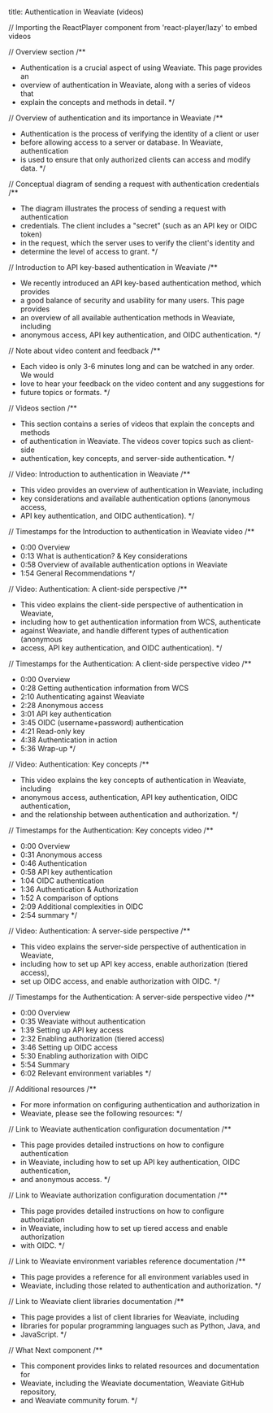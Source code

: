 title: Authentication in Weaviate (videos)

// Importing the ReactPlayer component from 'react-player/lazy' to embed videos

// Overview section
/**
 * Authentication is a crucial aspect of using Weaviate. This page provides an
 * overview of authentication in Weaviate, along with a series of videos that
 * explain the concepts and methods in detail.
 */

// Overview of authentication and its importance in Weaviate
/**
 * Authentication is the process of verifying the identity of a client or user
 * before allowing access to a server or database. In Weaviate, authentication
 * is used to ensure that only authorized clients can access and modify data.
 */

// Conceptual diagram of sending a request with authentication credentials
/**
 * The diagram illustrates the process of sending a request with authentication
 * credentials. The client includes a "secret" (such as an API key or OIDC token)
 * in the request, which the server uses to verify the client's identity and
 * determine the level of access to grant.
 */

// Introduction to API key-based authentication in Weaviate
/**
 * We recently introduced an API key-based authentication method, which provides
 * a good balance of security and usability for many users. This page provides
 * an overview of all available authentication methods in Weaviate, including
 * anonymous access, API key authentication, and OIDC authentication.
 */

// Note about video content and feedback
/**
 * Each video is only 3-6 minutes long and can be watched in any order. We would
 * love to hear your feedback on the video content and any suggestions for
 * future topics or formats.
 */

// Videos section
/**
 * This section contains a series of videos that explain the concepts and methods
 * of authentication in Weaviate. The videos cover topics such as client-side
 * authentication, key concepts, and server-side authentication.
 */

// Video: Introduction to authentication in Weaviate
/**
 * This video provides an overview of authentication in Weaviate, including
 * key considerations and available authentication options (anonymous access,
 * API key authentication, and OIDC authentication).
 */

// Timestamps for the Introduction to authentication in Weaviate video
/**
 * 0:00 Overview
 * 0:13 What is authentication? & Key considerations
 * 0:58 Overview of available authentication options in Weaviate
 * 1:54 General Recommendations
 */

// Video: Authentication: A client-side perspective
/**
 * This video explains the client-side perspective of authentication in Weaviate,
 * including how to get authentication information from WCS, authenticate
 * against Weaviate, and handle different types of authentication (anonymous
 * access, API key authentication, and OIDC authentication).
 */

// Timestamps for the Authentication: A client-side perspective video
/**
 * 0:00 Overview
 * 0:28 Getting authentication information from WCS
 * 2:10 Authenticating against Weaviate
 * 2:28 Anonymous access
 * 3:01 API key authentication
 * 3:45 OIDC (username+password) authentication
 * 4:21 Read-only key
 * 4:38 Authentication in action
 * 5:36 Wrap-up
 */

// Video: Authentication: Key concepts
/**
 * This video explains the key concepts of authentication in Weaviate, including
 * anonymous access, authentication, API key authentication, OIDC authentication,
 * and the relationship between authentication and authorization.
 */

// Timestamps for the Authentication: Key concepts video
/**
 * 0:00 Overview
 * 0:31 Anonymous access
 * 0:46 Authentication
 * 0:58 API key authentication
 * 1:04 OIDC authentication
 * 1:36 Authentication & Authorization
 * 1:52 A comparison of options
 * 2:09 Additional complexities in OIDC
 * 2:54 summary
 */

// Video: Authentication: A server-side perspective
/**
 * This video explains the server-side perspective of authentication in Weaviate,
 * including how to set up API key access, enable authorization (tiered access),
 * set up OIDC access, and enable authorization with OIDC.
 */

// Timestamps for the Authentication: A server-side perspective video
/**
 * 0:00 Overview
 * 0:35 Weaviate without authentication
 * 1:39 Setting up API key access
 * 2:32 Enabling authorization (tiered access)
 * 3:46 Setting up OIDC access
 * 5:30 Enabling authorization with OIDC
 * 5:54 Summary
 * 6:02 Relevant environment variables
 */

// Additional resources
/**
 * For more information on configuring authentication and authorization in
 * Weaviate, please see the following resources:
 */

// Link to Weaviate authentication configuration documentation
/**
 * This page provides detailed instructions on how to configure authentication
 * in Weaviate, including how to set up API key authentication, OIDC authentication,
 * and anonymous access.
 */

// Link to Weaviate authorization configuration documentation
/**
 * This page provides detailed instructions on how to configure authorization
 * in Weaviate, including how to set up tiered access and enable authorization
 * with OIDC.
 */

// Link to Weaviate environment variables reference documentation
/**
 * This page provides a reference for all environment variables used in
 * Weaviate, including those related to authentication and authorization.
 */

// Link to Weaviate client libraries documentation
/**
 * This page provides a list of client libraries for Weaviate, including
 * libraries for popular programming languages such as Python, Java, and
 * JavaScript.
 */

// What Next component
/**
 * This component provides links to related resources and documentation for
 * Weaviate, including the Weaviate documentation, Weaviate GitHub repository,
 * and Weaviate community forum.
 */

